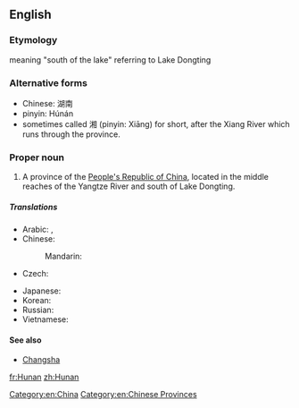 ==English==

===Etymology===
meaning "south of the lake" referring to Lake Dongting 

===Alternative forms===
*Chinese: 湖南 
*pinyin: Húnán
*sometimes called 湘 (pinyin: Xiāng) for short, after the Xiang River which runs through the province.


===Proper noun===
{{en-proper noun}}
{{wikipedia}}

# A province of the [[People's Republic of China]], located in the middle reaches of the Yangtze River and south of Lake Dongting.

=====Translations=====
{{trans-top|province of China}}
* Arabic: {{t|ar|خونان|m|tr=khunaan}},  {{t|ar|هونان|m|tr=hunaan}}
* Chinese:
*: Mandarin: {{t-|cmn|湖南|tr=Húnán|sc=Hani}}
* Czech: {{t|cs|Chu-nan}}
{{trans-mid}}
* Japanese: {{t-|ja|湖南|tr=こなん, Konan}}
* Korean: {{t|ko|후난|tr=Hunan|sc=Hang}}
* Russian: {{t|ru|Хунань|f|tr=Xunán'}}
* Vietnamese: {{t|vi|Hồ Nam|xs=Vietnamese}}
{{trans-bottom}}

====See also====
* [[Changsha]]

[[Category:en:China]]
[[Category:en:Chinese Provinces]]

[[fr:Hunan]]
[[zh:Hunan]]